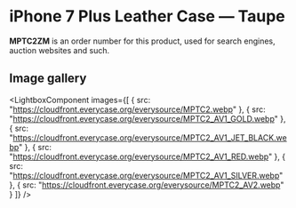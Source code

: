 
# iPhone 7 Plus Leather Case — Taupe

<Callout type='info' emoji='👉🏻'>**MPTC2ZM** is an order number for this product, used for search engines, auction websites and such.</Callout>

## Image gallery

<LightboxComponent
    images={[
      {
        src: "https://cloudfront.everycase.org/everysource/MPTC2.webp"
      },
      {
        src: "https://cloudfront.everycase.org/everysource/MPTC2_AV1_GOLD.webp"
      },
      {
        src: "https://cloudfront.everycase.org/everysource/MPTC2_AV1_JET_BLACK.webp"
      },
      {
        src: "https://cloudfront.everycase.org/everysource/MPTC2_AV1_RED.webp"
      },
      {
        src: "https://cloudfront.everycase.org/everysource/MPTC2_AV1_SILVER.webp"
      },
      {
        src: "https://cloudfront.everycase.org/everysource/MPTC2_AV2.webp"
      }
    ]}
  />
